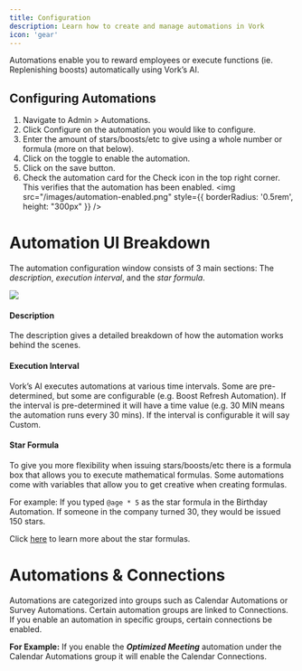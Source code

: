 ```yaml
---
title: Configuration
description: Learn how to create and manage automations in Vork
icon: 'gear'
---
```


Automations enable you to reward employees or execute functions (ie. Replenishing boosts) automatically using Vork’s AI.

## Configuring Automations

1. Navigate to Admin > Automations.
2. Click Configure on the automation you would like to configure.
3. Enter the amount of stars/boosts/etc to give using a whole number or formula (more on that below).
4. Click on the toggle to enable the automation.
5. Click on the save button.
6. Check the automation card for the Check icon in the top right corner. This verifies that the automation has been enabled.
    <img src="/images/automation-enabled.png" style={{ borderRadius: '0.5rem', height: "300px" }} />


# Automation UI Breakdown
The automation configuration window consists of 3 main sections: The _description_, _execution interval_, and the _star formula_.

<Frame>
    <img src="/images/automation_ui.png" style={{ borderRadius: '0.5rem' }} />
</Frame>

#### Description

The description gives a detailed breakdown of how the automation works behind the scenes.

#### Execution Interval

Vork’s AI executes automations at various time intervals. Some are pre-determined, but some are configurable (e.g. Boost Refresh Automation). If the interval is pre-determined it will have a time value (e.g. 30 MIN means the automation runs every 30 mins). If the interval is configurable it will say Custom.

#### Star Formula

To give you more flexibility when issuing stars/boosts/etc there is a formula box that allows you to execute mathematical formulas. Some automations come with variables that allow you to get creative when creating formulas.

For example: If you typed `@age * 5` as the star formula in the Birthday Automation. If someone in the company turned 30, they would be issued 150 stars.

Click [here](/admin/automations/star-formula) to learn more about the star formulas.

# Automations & Connections

Automations are categorized into groups such as Calendar Automations or Survey Automations. Certain automation groups are linked to Connections. If you enable an automation in specific groups, certain connections be enabled.

**For Example:** If you enable the **_Optimized Meeting_** automation under the Calendar Automations group it will enable the Calendar Connections.
